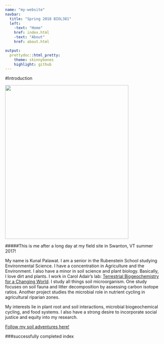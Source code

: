```yaml
---
name: "my-website"
navbar:
  title: "Spring 2018 BIOL381"
  left:
    -text: "Home"
    href: index.html
    -text: "About"
    href: about.html

output:
  prettydoc::html_pretty:
    theme: skinnybones
    highlight: github
---
```


#Introduction

<img src="Palawat.jpg" width="400" height="500" />

#####This is me after a long day at my field site in Swanton, VT summer 2017!

My name is Kunal Palawat. I am a senior in the Rubenstein School studying Environmental Science. I have a concentration in Agriculture and the Environment. I also have a minor in soil science and plant biology. Basically, I love dirt and plants. I work in Carol Adair's lab: [Terrestrial Biogeochemistry for a Changing World](http://adairlab.weebly.com/). I study all things soil microorganism. One study focuses on soil fauna and litter decomposition by assessing carbon isotope ratios. Another project studies the microbial role in nutrient cycling in agricultural riparian zones.

My interests lie in plant root and soil interactions, microbial biogeochemical cycling, and food systems. I also have a strong desire to incorporate social justice and equity into my research.

[Follow my soil adventures here!](http://instagram.com/kdirttho)


###successfully completed index


